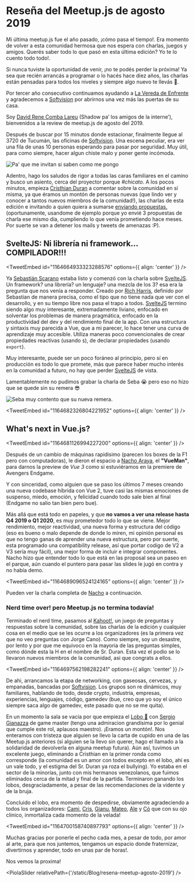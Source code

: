

# Reseña del Meetup.js de agosto 2019

Mi última meetup.js fue el año pasado, ¡cómo pasa el tiempo!. Era momento de volver a esta comunidad hermosa que nos espera con charlas, juegos y amigos. Querés saber todo lo que pasó en esta última edición? Yo te lo cuento todo todo!.

Si nunca tuviste la oportunidad de venir, ¡no te podés perder la próxima! Ya sea que recién arrancás a programar o lo hacés hace diez años, las charlas están pensadas para todos los niveles y siempre algo nuevo te llevás 🙌.

Por tercer año consecutivo continuamos ayudando a [La Vereda de Enfrente](https://www.facebook.com/pg/vereda.d.enfrente2013) y agradecemos a [Softvision](http://www.linkedin.com/company/softvision/) por abrirnos una vez más las puertas de su casa.

Soy [David Rene Comba Lareu](https://twitter.com/shadow_of__soul) (Shadow pa’ los amigos de la interne’), bienvenidos a la review de meetup.js de agosto del 2019.

Después de buscar por 15 minutos donde estacionar, finalmente llegue al 3720 de Tucumán, las oficinas de [Softvision](http://www.linkedin.com/company/softvision/). Una escena peculiar, era ver una fila de unas 10 personas esperando para pasar por seguridad. Muy útil, para como siempre, hacer algun chiste malo y poner gente incómoda.

![Pa' que me invitan si saben como me pongo](/static/Blog/resena-meetup-agosto-2019/meme/1.jpg)

Adentro, hago los saludos de rigor a todas las caras familiares en el camino y busco un asiento, cerca del proyector porque _#chicato_. A los pocos minutos, empieza [Cristhian Duran](https://twitter.com/durancristhian) a comentar sobre la comunidad en sí misma, ya que éramos un montón de personas nuevas (que lindo ver y conocer a tantos nuevos miembros de la comunidad!), las charlas de esta edición e invitando a quien quiera a sumarse [enviando propuestas.](https://github.com/meetupjs-ar/charlas/issues/new) (oportunamente, usandome de ejemplo porque yo envié 3 propuestas de charla ese mismo día, cumpliendo lo que venía prometiendo hace meses. Por suerte se van a detener los mails y tweets de amenazas :P).

## SvelteJS: Ni librería ni framework... COMPILADOR!!!

<TweetEmbed id="1164664933323288576" options={{ align: 'center' }} />

Ya [Sebastián Scarano](https://github.com/opensas) estaba listo y comenzó con la charla sobre [SvelteJS](https://svelte.dev). Un framework? una librería? un lenguaje? una mezcla de los 3? esa era la pregunta que nos venía a responder. Creado por [Rich Harris](https://twitter.com/rich_harris), definido por Sebastian de manera precisa, como el tipo que no tiene nada que ver con el desarrollo, y en su tiempo libre nos pasa el trapo a todos. [SvelteJS](https://svelte.dev) termino siendo algo muy interesante, extremadamente liviano, enfocado en solventar los problemas de manera pragmática, enfocado en la productividad del dev y del rendimiento final de la app. Con una estructura y sintaxis muy parecida a Vue, que a mi parecer, lo hace tener una curva de aprendizaje muy accesible. Utiliza maneras poco convencionales de crear propiedades reactivas (usando `$`), de declarar propiedades (usando `export`).

Muy interesante, puede ser un poco foráneo al principio, pero sí en producción es todo lo que promete, más que parece haber mucho interés en la comunidad a futuro, no hay que perder [SvelteJS](https://svelte.dev) de vista.

Lamentablemente no pudimos grabar la charla de Seba 😭 pero eso no hizo que se quede sin su remera 😎

<Img
  src="/static/Blog/resena-meetup-agosto-2019/meetupjs_ago19_2.jpg"
  alt="Seba muy contento que su nueva remera."
/>

<TweetEmbed id="1164682326804221952" options={{ align: 'center' }} />

## What's next in Vue.js?

<TweetEmbed id="1164681126994227200" options={{ align: 'center' }} />

Después de un cambio de máquinas rapidisimo (parecen los boxes de la F1 pero con computadoras), le dieron el espacio a [Nacho Araya](https://twitter.com/ianaya89), el **"VueMan"**, para darnos la preview de _Vue 3_ como si estuviéramos en la premiere de Avengers Endgame.

Y con sinceridad, como alguien que se paso los últimos 7 meses creando una nueva codebase híbrida con Vue 2, tuve casi las mismas emociones de suspenso, miedo, emoción, y felicidad cuando todo sale bien al final (Endgame no salio tan bien pero bue).

Más allá que está todo en papeles, y que **no vamos a ver una release hasta Q4 2019 o Q1 2020**, es muy prometedor todo lo que se viene. Mejor rendimiento, mejor reactividad, una nueva forma y estructura del código (eso es bueno o malo depende de donde lo miren, mi opinión personal es que no tengo ganas de aprender una nueva estructura, pero por suerte, esta programado una compatibility release, así que portar codigo de V2 a V3 sería muy fácil),
una mejor forma de incluir e integrar componentes. Nacho hizo que entender todo lo que está en las proposal sea un paseo en el parque, aún cuando el puntero para pasar las slides le jugó en contra y no había demo.

<TweetEmbed id="1164689096524124165" options={{ align: 'center' }} />

Pueden ver la charla completa de [Nacho](https://twitter.com/ianaya89) a continuación.

<YouTube videoId="Xc2UOewg8Wg" containerClassName="video-wrapper" className="video-iframe" />

### Nerd time over! pero Meetup.js no termina todavía!

Terminado el nerd time, pasamos al [Kahoot!](https://kahoot.it/), un juego de preguntas y respuestas sobre la comunidad, sobre las charlas de la edición y cualquier cosa en el medio que se les ocurre a los organizadores (es la primera vez que no veo preguntas con Jorge Cano). Como siempre, soy un desastre, por lento y por que me equivoco en la mayoria de las preguntas simples, como dónde esta la H en el nombre de Sr. Duran. Esta vez el podio se lo llevaron nuevos miembros de la comunidad, asi que congrats a ellos.

<TweetEmbed id="1164697562198282241" options={{ align: 'center' }} />

De ahi, arrancamos la etapa de networking, con gaseosas, cervezas, y empanadas, bancadas por [Softvision](http://www.linkedin.com/company/softvision/). Los grupos son re dinámicos, muy familiares, hablando de todo, desde crypto, industria, empresas, experiencias, lenguajes, código, gamedev (bue, creo que yo soy el único siempre saca algo de gamedev, este pasado que no se me quita).

En un momento la sala se vacía por que empieza el [Lobo 🐺](https://es.wikipedia.org/wiki/Los_hombres_lobo_de_Castronegro) con [Sergio Gianazza](https://twitter.com/srgianu) de game master (tengo una admiracion grandísima por lo genial que cumple este rol, aplausos maestro). ¡Eramos un montón!. Nos enteramos con tristeza que alguien se llevo la carta de cupido en una de las Meetup.js anteriores
(si alguien se la llevo sin querer, hago el llamado a la solidaridad de devolverla en alguna meetup futura). Aún así, tuvimos un excelente juego, eliminando a Cristhian en la primer ronda como corresponde (la comunidad es un amor con todos excepto en el lobo, ahí es un vale todo, y el estigma del Sr. Duran ya roza el bullying). Yo estaba en el sector de la minorías, junto con mis hermanos venezolanos, que fuimos eliminados cerca de la mitad y final de la partida. Terminaron ganando los lobos, desgraciadamente, a pesar de las recomendaciones de la vidente y de la bruja.

Concluido el lobo, era momento de despedirse, obviamente agradeciendo a todos los organizadores: [Cami](https://twitter.com/camilunghi), [Cris](https://twitter.com/DuranCristhian), [Gianu](https://twitter.com/srgianu), [Mateo](https://twitter.com/mateosilguero1), [Ale](https://twitter.com/a0viedo) y [Có](https://twitter.com/co_constanza) que con su ojo clinico, inmortaliza cada momento de la velada!

<TweetEmbed id="1164700158740897793" options={{ align: 'center' }} />

Muchas gracias por ponerle el pecho cada mes, a pesar de todo, por amor al arte, para que nos juntemos, tengamos un espacio donde fraternizar, divertirnos y aprender, todo en unas par de horas!.

Nos vemos la proxima!

<PiolaSlider relativePath={'/static/Blog/resena-meetup-agosto-2019'} />

<script async src="https://platform.twitter.com/widgets.js" charSet="utf-8" />
